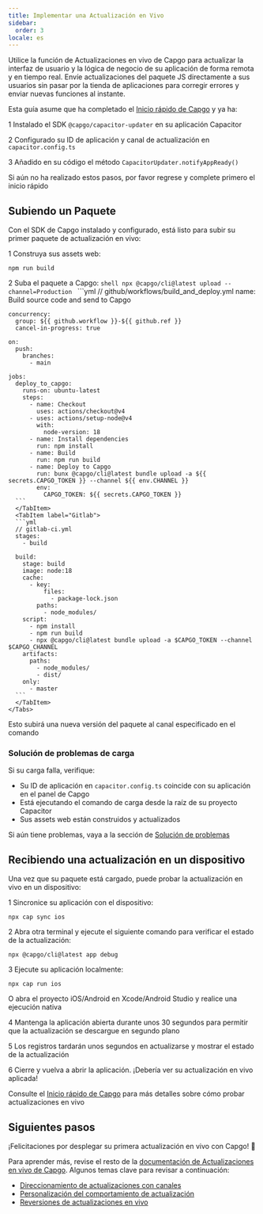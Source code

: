 ```yaml
---
title: Implementar una Actualización en Vivo
sidebar:
  order: 3
locale: es
---
```



Utilice la función de Actualizaciones en vivo de Capgo para actualizar la interfaz de usuario y la lógica de negocio de su aplicación de forma remota y en tiempo real. Envíe actualizaciones del paquete JS directamente a sus usuarios sin pasar por la tienda de aplicaciones para corregir errores y enviar nuevas funciones al instante.

Esta guía asume que ha completado el [Inicio rápido de Capgo](/docs/getting-started/quickstart) y ya ha:

<Steps>

1 Instalado el SDK `@capgo/capacitor-updater` en su aplicación Capacitor

2 Configurado su ID de aplicación y canal de actualización en `capacitor.config.ts`

3 Añadido en su código el método `CapacitorUpdater.notifyAppReady()`

</Steps>

Si aún no ha realizado estos pasos, por favor regrese y complete primero el inicio rápido

<LinkCard href="/docs/getting-started/add-an-app/" title="Añadir una aplicación" description="Añada una aplicación a su cuenta de Capgo e instale el plugin en su aplicación" />

## Subiendo un Paquete

Con el SDK de Capgo instalado y configurado, está listo para subir su primer paquete de actualización en vivo:

1 Construya sus assets web:
   ```shell
   npm run build
   ```

2 Suba el paquete a Capgo:
    <Tabs>
      <TabItem label="Console">
        ```shell
      npx @capgo/cli@latest upload --channel=Production
      ```
      </TabItem>
      <TabItem label="Github Actions">
      ```yml
      // github/workflows/build_and_deploy.yml
    name: Build source code and send to Capgo

    concurrency:
      group: ${{ github.workflow }}-${{ github.ref }}
      cancel-in-progress: true

    on:
      push:
        branches:
          - main

    jobs:
      deploy_to_capgo:
        runs-on: ubuntu-latest
        steps:
          - name: Checkout
            uses: actions/checkout@v4
          - uses: actions/setup-node@v4
            with:
              node-version: 18
          - name: Install dependencies
            run: npm install
          - name: Build
            run: npm run build
          - name: Deploy to Capgo
            run: bunx @capgo/cli@latest bundle upload -a ${{ secrets.CAPGO_TOKEN }} --channel ${{ env.CHANNEL }}
            env:
              CAPGO_TOKEN: ${{ secrets.CAPGO_TOKEN }}
      ```
      </TabItem>
      <TabItem label="Gitlab">
      ```yml
      // gitlab-ci.yml
      stages:
        - build

      build:
        stage: build
        image: node:18
        cache:
          - key:
              files:
                - package-lock.json
            paths:
              - node_modules/
        script:
          - npm install
          - npm run build
          - npx @capgo/cli@latest bundle upload -a $CAPGO_TOKEN --channel $CAPGO_CHANNEL
        artifacts:
          paths:
            - node_modules/
            - dist/
        only:
          - master
      ```
      </TabItem>
    </Tabs>
   Esto subirá una nueva versión del paquete al canal especificado en el comando

### Solución de problemas de carga

Si su carga falla, verifique:
- Su ID de aplicación en `capacitor.config.ts` coincide con su aplicación en el panel de Capgo
- Está ejecutando el comando de carga desde la raíz de su proyecto Capacitor
- Sus assets web están construidos y actualizados

Si aún tiene problemas, vaya a la sección de [Solución de problemas](/docs/getting-started/troubleshooting/)

## Recibiendo una actualización en un dispositivo

Una vez que su paquete está cargado, puede probar la actualización en vivo en un dispositivo:

1 Sincronice su aplicación con el dispositivo:
   ```shell
   npx cap sync ios
   ```

2 Abra otra terminal y ejecute el siguiente comando para verificar el estado de la actualización:
   ```shell
   npx @capgo/cli@latest app debug
   ```

3 Ejecute su aplicación localmente:
   ```shell
   npx cap run ios
   ```
   O abra el proyecto iOS/Android en Xcode/Android Studio y realice una ejecución nativa

4 Mantenga la aplicación abierta durante unos 30 segundos para permitir que la actualización se descargue en segundo plano

5 Los registros tardarán unos segundos en actualizarse y mostrar el estado de la actualización

6 Cierre y vuelva a abrir la aplicación. ¡Debería ver su actualización en vivo aplicada!

Consulte el [Inicio rápido de Capgo](/docs/getting-started/quickstart#receiving-a-live-update-on-a-device) para más detalles sobre cómo probar actualizaciones en vivo

## Siguientes pasos

¡Felicitaciones por desplegar su primera actualización en vivo con Capgo! 🎉

Para aprender más, revise el resto de la [documentación de Actualizaciones en vivo de Capgo](/docs/live-updates). Algunos temas clave para revisar a continuación:
- [Direccionamiento de actualizaciones con canales](/docs/live-updates/channels)
- [Personalización del comportamiento de actualización](/docs/live-updates/update-behavior)
- [Reversiones de actualizaciones en vivo](/docs/live-updates/rollbacks)